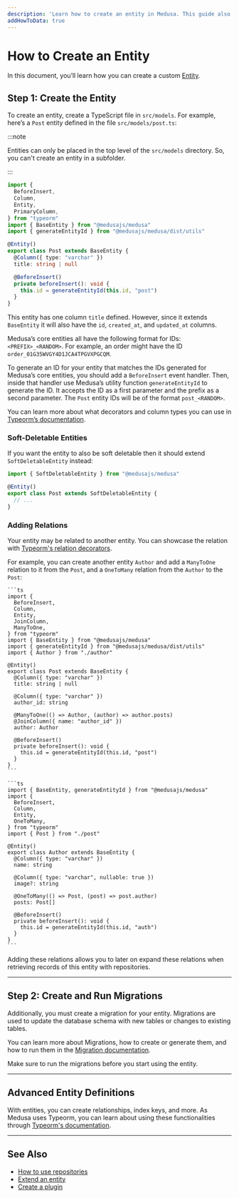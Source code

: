 ```yaml
---
description: 'Learn how to create an entity in Medusa. This guide also explains how to create a repository and access and delete the entity.'
addHowToData: true
---
```



# How to Create an Entity

In this document, you’ll learn how you can create a custom [Entity](./overview.mdx).

## Step 1: Create the Entity

To create an entity, create a TypeScript file in `src/models`. For example, here’s a `Post` entity defined in the file `src/models/post.ts`:

:::note

Entities can only be placed in the top level of the `src/models` directory. So, you can't create an entity in a subfolder.

:::

```ts title=src/models/post.ts
import { 
  BeforeInsert, 
  Column, 
  Entity, 
  PrimaryColumn,
} from "typeorm"
import { BaseEntity } from "@medusajs/medusa"
import { generateEntityId } from "@medusajs/medusa/dist/utils"

@Entity()
export class Post extends BaseEntity {
  @Column({ type: "varchar" })
  title: string | null

  @BeforeInsert()
  private beforeInsert(): void {
    this.id = generateEntityId(this.id, "post")
  }
}
```

This entity has one column `title` defined. However, since it extends `BaseEntity` it will also have the `id`, `created_at`, and `updated_at` columns.

Medusa’s core entities all have the following format for IDs: `<PREFIX>_<RANDOM>`. For example, an order might have the ID `order_01G35WVGY4D1JCA4TPGVXPGCQM`.

To generate an ID for your entity that matches the IDs generated for Medusa’s core entities, you should add a `BeforeInsert` event handler. Then, inside that handler use Medusa’s utility function `generateEntityId` to generate the ID. It accepts the ID as a first parameter and the prefix as a second parameter. The `Post` entity IDs will be of the format `post_<RANDOM>`.

You can learn more about what decorators and column types you can use in [Typeorm’s documentation](https://typeorm.io/entities).

### Soft-Deletable Entities

If you want the entity to also be soft deletable then it should extend `SoftDeletableEntity` instead:

```ts
import { SoftDeletableEntity } from "@medusajs/medusa"

@Entity()
export class Post extends SoftDeletableEntity {
  // ...
}
```

### Adding Relations

Your entity may be related to another entity. You can showcase the relation with [Typeorm's relation decorators](https://typeorm.io/relations).

For example, you can create another entity `Author` and add a `ManyToOne` relation to it from the `Post`, and a `OneToMany` relation from the `Author` to the `Post`:

<Tabs groupId="files" isCodeTabs={true}>
  <TabItem value="post" label="src/models/post.ts" default>

    ```ts
    import { 
      BeforeInsert, 
      Column, 
      Entity,
      JoinColumn,
      ManyToOne, 
    } from "typeorm"
    import { BaseEntity } from "@medusajs/medusa"
    import { generateEntityId } from "@medusajs/medusa/dist/utils"
    import { Author } from "./author"

    @Entity()
    export class Post extends BaseEntity {
      @Column({ type: "varchar" })
      title: string | null

      @Column({ type: "varchar" })
      author_id: string

      @ManyToOne(() => Author, (author) => author.posts)
      @JoinColumn({ name: "author_id" })
      author: Author

      @BeforeInsert()
      private beforeInsert(): void {
        this.id = generateEntityId(this.id, "post")
      }
    }
    ```

  </TabItem>
  <TabItem value="author" label="src/models/author.ts">

    ```ts
    import { BaseEntity, generateEntityId } from "@medusajs/medusa"
    import { 
      BeforeInsert,
      Column,
      Entity,
      OneToMany,
    } from "typeorm"
    import { Post } from "./post"

    @Entity()
    export class Author extends BaseEntity {
      @Column({ type: "varchar" })
      name: string

      @Column({ type: "varchar", nullable: true })
      image?: string

      @OneToMany(() => Post, (post) => post.author)
      posts: Post[]

      @BeforeInsert()
      private beforeInsert(): void {
        this.id = generateEntityId(this.id, "auth")
      }
    }
    ```

  </TabItem>
</Tabs>

Adding these relations allows you to later on expand these relations when retrieving records of this entity with repositories.

---

## Step 2: Create and Run Migrations

Additionally, you must create a migration for your entity. Migrations are used to update the database schema with new tables or changes to existing tables.

You can learn more about Migrations, how to create or generate them, and how to run them in the [Migration documentation](./migrations/create.md).

Make sure to run the migrations before you start using the entity.

---

## Advanced Entity Definitions

With entities, you can create relationships, index keys, and more. As Medusa uses Typeorm, you can learn about using these functionalities through [Typeorm's documentation](https://typeorm.io/entities).

---

## See Also

- [How to use repositories](./repositories.md)
- [Extend an entity](./extend-entity.md)
- [Create a plugin](../plugins/create.mdx)
